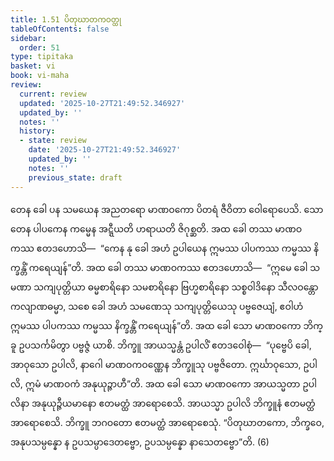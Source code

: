 ```yaml
---
title: 1.51 ပိတုဃာတကဝတ္ထု
tableOfContents: false
sidebar:
  order: 51
type: tipitaka
basket: vi
book: vi-maha
review:
  current: review
  updated: '2025-10-27T21:49:52.346927'
  updated_by: ''
  notes: ''
  history:
  - state: review
    date: '2025-10-27T21:49:52.346927'
    updated_by: ''
    notes: ''
    previous_state: draft
---
```



<ReviewStatus review={frontmatter.review} showDetails={true} />

<HypothesisAnnotation frontmatter={frontmatter} />

<DynamicBreadcrumb />

<Division number="113" book="vi-maha" e="ch" v="3" p="122">

<Paragraph number="487" book="vi-maha">
တေန ခေါ ပန သမယေန အညတရော မာဏဝကော ပိတရံ ဇီဝိတာ ဝေါရောပေသိ. သော တေန ပါပကေန ကမ္မေန အဋ္ဋီယတိ ဟရာယတိ ဇိဂုစ္ဆတိ. အထ ခေါ တဿ မာဏဝကဿ ဧတဒဟောသိ—  “ကေန နု ခေါ အဟံ ဥပါယေန ဣမဿ ပါပကဿ ကမ္မဿ နိက္ခန္တိံ ကရေယျန်”တိ. အထ ခေါ တဿ မာဏဝကဿ ဧတဒဟောသိ—  “ဣမေ ခေါ သမဏာ သကျပုတ္တိယာ ဓမ္မစာရိနော သမစာရိနော ဗြဟ္မစာရိနော သစ္စဝါဒိနော သီလဝန္တော ကလျာဏဓမ္မာ, သစေ ခေါ အဟံ သမဏေသု သကျပုတ္တိယေသု ပဗ္ဗဇေယျံ, ဧဝါဟံ ဣမဿ ပါပကဿ ကမ္မဿ နိက္ခန္တိံ ကရေယျန်”တိ. အထ ခေါ သော မာဏဝကော ဘိက္ခူ ဥပသင်္ကမိတွာ ပဗ္ဗဇ္ဇံ ယာစိ. ဘိက္ခူ အာယသ္မန္တံ ဥပါလိံ ဧတဒဝေါစုံ—  “ပုဗ္ဗေပိ ခေါ, အာဝုသော ဥပါလိ, နာဂေါ မာဏဝကဝဏ္ဏေန ဘိက္ခူသု ပဗ္ဗဇိတော. ဣင်္ဃာဝုသော, ဥပါလိ, ဣမံ မာဏဝကံ အနုယုဉ္ဇာဟီ”တိ. အထ ခေါ သော မာဏဝကော အာယသ္မတာ ဥပါလိနာ အနုယုဉ္ဇီယမာနော ဧတမတ္ထံ အာရောစေသိ. အာယသ္မာ ဥပါလိ ဘိက္ခူနံ ဧတမတ္ထံ အာရောစေသိ. ဘိက္ခူ ဘဂဝတော ဧတမတ္ထံ အာရောစေသုံ. “ပိတုဃာတကော, ဘိက္ခဝေ, အနုပသမ္ပန္နော န ဥပသမ္ပာဒေတဗ္ဗော, ဥပသမ္ပန္နော နာသေတဗ္ဗော”တိ. (6)
</Paragraph>
</Division>